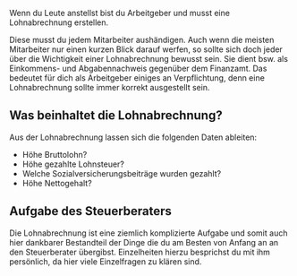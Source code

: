 
Wenn du Leute anstellst bist du Arbeitgeber und musst eine Lohnabrechnung erstellen.

Diese musst du jedem Mitarbeiter aushändigen. Auch wenn die meisten Mitarbeiter nur einen kurzen Blick darauf werfen, so sollte sich doch jeder über die Wichtigkeit einer Lohnabrechnung bewusst sein. Sie dient bsw. als Einkommens- und Abgabennachweis gegenüber dem Finanzamt. Das bedeutet für dich als Arbeitgeber einiges an Verpflichtung, denn eine Lohnabrechnung sollte immer korrekt ausgestellt sein.

## Was beinhaltet die Lohnabrechnung?

Aus der Lohnabrechnung lassen sich die folgenden Daten ableiten:

- Höhe Bruttolohn?
- Höhe gezahlte Lohnsteuer?
- Welche Sozialversicherungsbeiträge wurden gezahlt?
- Höhe Nettogehalt?

## Aufgabe des Steuerberaters

Die Lohnabrechnung ist eine ziemlich komplizierte Aufgabe und somit auch hier dankbarer Bestandteil der Dinge die du am Besten von Anfang an an den Steuerberater übergibst.
Einzelheiten hierzu besprichst du mit ihm persönlich, da hier viele Einzelfragen zu klären sind.
